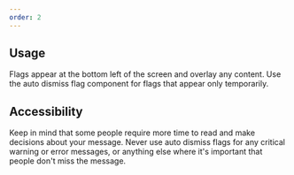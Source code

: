 ```yaml
---
order: 2
---
```


## Usage

Flags appear at the bottom left of the screen and overlay any content. Use the auto dismiss flag component for flags that appear only temporarily.

## Accessibility

Keep in mind that some people require more time to read and make decisions about your message. Never use auto dismiss flags for any critical warning or error messages, or anything else where it's important that people don't miss the message.
